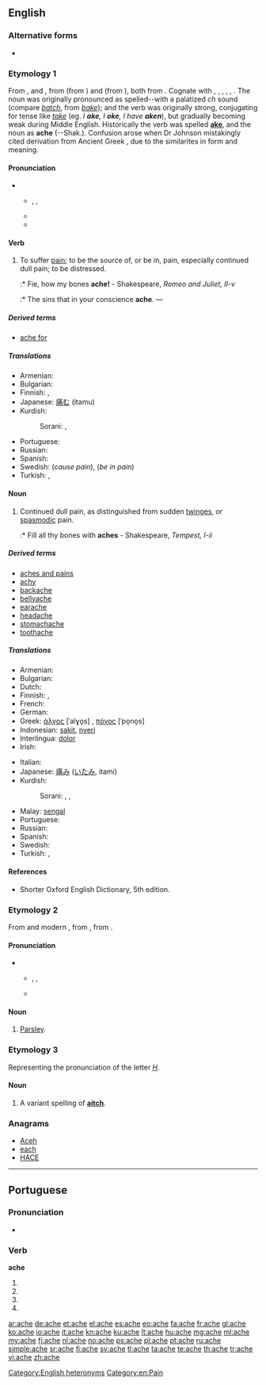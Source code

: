 ==English==

===Alternative forms===
* {{l|en|ake}} {{qualifier|obsolete}}

===Etymology 1===
From {{etyl|enm}} {{term|aken|pos=verb|lang=enm}}, and {{term|ache|pos=noun|lang=enm}}, from {{etyl|ang}} {{term|acan|pos=verb|lang=ang}} (from {{proto|Germanic|akanan|to be bad, be evil|lang=en}}) and {{term|æce|æċe|pos=noun|lang=ang}} (from {{proto|Germanic|akiz|lang=en}}), both from {{proto|Indo-European|ag-|sin, crime|lang=en}}. Cognate with {{etyl|nds|-}} {{term|aken|lang=nds}}, {{term|äken||to hurt, ache|lang=nds}}, {{etyl|frr|-}} {{term|akelig|lang=frr}}, {{term|æklig||terrible, miserable, sharp, intense|lang=frr}}, {{etyl|fy|-}} {{term|aaklik||nasty, horrible, dismal, dreary|lang=fy}}, {{etyl|nl|-}} {{term|akelig||nasty, horrible|lang=nl}}. The noun was originally pronounced as spelled--with a palatized ''ch'' sound (compare ''[[batch]]'', from ''[[bake]]''); and the verb was originally strong, conjugating for tense like ''[[take]]'' (eg. ''I '''ake''', I '''oke''', I have '''aken''' ''), but gradually becoming weak during Middle English. Historically the verb was spelled '''[[ake]]''', and the noun as '''ache''' (--Shak.). Confusion arose when Dr Johnson mistakingly cited derivation from Ancient Greek {{term|ἄχος||tr=áchos|pain|lang=grc}}, due to the similarites in form and meaning.

====Pronunciation====
** {{enPR|āk}}, {{IPA|/eɪk/}}, {{SAMPA|/eIk/}}
** {{audio|en-us-ache.ogg|Audio (US)}}
** {{rhymes|eɪk}}

====Verb====
{{en-verb|aches|aching|'''[[oke]]''' {{qualifier|obsolete}} or '''[[ached]]'''|'''[[aken]]''' {{qualifier|obsolete}} or '''[[ached]]'''}}

# {{intransitive}} To suffer [[pain]]; to be the source of, or be in, pain, especially continued dull pain; to be distressed.
#:* Fie, how my bones '''ache!''' - Shakespeare, ''Romeo and Juliet, II-v''
#:* The sins that in your conscience '''ache'''. &mdash;

=====Derived terms=====
* [[ache for]]

=====Translations=====
{{trans-top|be distressed}}
* Armenian: {{t-|hy|ցավել|tr=c’avel}}
* Bulgarian: {{t+|bg|боли}}
* Finnish: {{t+|fi|särkeä}}, {{t-|fi|jomottaa}}
* Japanese: [[痛む]] (itamu)
* Kurdish:
*: Sorani: {{t|ku|ئێش|tr=aésh|sc=ku-Arab}}, {{t|ku|یێش|tr=yésh|sc=ku-Arab}}
{{trans-mid}}
* Portuguese: {{t+|pt|doer}}
* Russian: {{t|ru|болеть|m|sc=Cyrl|tr=bolét'}}
* Spanish: {{t-|es|doler}}
* Swedish: {{t+|sv|värka}} (''cause pain''), {{t-|sv|ha ont}} (''be in pain'')
* Turkish: {{t+|tr|ağrımak}}, {{t+|tr|acımak}}
{{trans-bottom}}

====Noun====
{{en-noun}}

# Continued dull pain, as distinguished from sudden [[twinges]], or [[spasmodic]] pain.
#:* Fill all thy bones with '''aches''' - Shakespeare, ''Tempest, I-ii''

=====Derived terms=====
* [[aches and pains]]
* [[achy]]
* [[backache]]
* [[bellyache]]
* [[earache]]
* [[headache]]
* [[stomachache]]
* [[toothache]]

=====Translations=====
{{trans-top|dull pain}}
* Armenian: {{t-|hy|ցավ|tr=c’av}}
* Bulgarian: {{t|bg|болка}}
* Dutch: {{t+|nl|pijn|m}}
* Finnish: {{t-|fi|särky}}, {{t+|fi|kipu}}
* French: {{t+|fr|douleur|f}}
* German: {{t+|de|Schmerz|m}}
* Greek: [[άλγος]] [ˈalɣo̞s] {{n}}, [[πόνος]] [ˈpo̞no̞s] {{m}}
* Indonesian: [[sakit]], [[nyeri]]
* Interlingua: [[dolor]]
* Irish: {{t-|ga|tinneas|m|xs=Irish}}
{{trans-mid}}
* Italian: {{t+|it|dolore}}
* Japanese: [[痛み]] ([[いたみ]], itami)
* Kurdish:
*: Sorani: {{t|ku|ئێش|tr=aésh|sc=ku-Arab}}, {{t|ku|یێش|tr=yésh|sc=ku-Arab}}, {{t-|ku|ژان|tr=jan|sc=ku-Arab}}
* Malay: [[sengal]]
* Portuguese: {{t+|pt|dor|f}}
* Russian: {{t+|ru|боль|f}}
* Spanish: {{t+|es|dolor|m}}
* Swedish: {{t+|sv|värk|c}}
* Turkish: {{t+|tr|ağrı}}, {{t+|tr|acı}}
{{trans-bottom}}

====References====
* Shorter Oxford English Dictionary, 5th edition.

===Etymology 2===
From {{etyl|fro}} and modern {{etyl|fr}} {{term|ache|lang=fr}}, from {{etyl|la}} {{term|apium||parsley|lang=la}}, from {{etyl|he}} {{term|עכור|lang=he|tr=achor||trouble, disturb}}.

====Pronunciation====
** {{enPR|āch}}, {{IPA|/eɪtʃ/}}, {{SAMPA|/eItS/}}
** {{rhymes|eɪtʃ}}

====Noun====
{{en-noun}}

# {{obsolete}} [[parsley|Parsley]].

===Etymology 3===
Representing the pronunciation of the letter ''[[H]]''.

====Noun====
{{en-noun}}

# {{rare}} A variant spelling of '''[[aitch]]'''.

===Anagrams===
* [[Aceh#English|Aceh]]
* [[each#English|each]]
* [[HACE#English|HACE]]

[[Category:English heteronyms]]
[[Category:en:Pain]]

----

==Portuguese==

===Pronunciation===
* {{hyphenation|a|che}}

===Verb===
'''ache'''

# {{pt-verb form of|achar|ar|subjunctive|present|singular|first}}
# {{pt-verb form of|achar|ar|subjunctive|present|singular|third}}
# {{pt-verb form of|achar|ar|imperative|affirmative|singular|third|}}
# {{pt-verb form of|achar|ar|imperative|negative|singular|third|}}

[[ar:ache]]
[[de:ache]]
[[et:ache]]
[[el:ache]]
[[es:ache]]
[[eo:ache]]
[[fa:ache]]
[[fr:ache]]
[[gl:ache]]
[[ko:ache]]
[[io:ache]]
[[it:ache]]
[[kn:ache]]
[[ku:ache]]
[[lt:ache]]
[[hu:ache]]
[[mg:ache]]
[[ml:ache]]
[[my:ache]]
[[fj:ache]]
[[nl:ache]]
[[no:ache]]
[[ps:ache]]
[[pl:ache]]
[[pt:ache]]
[[ru:ache]]
[[simple:ache]]
[[sr:ache]]
[[fi:ache]]
[[sv:ache]]
[[tl:ache]]
[[ta:ache]]
[[te:ache]]
[[th:ache]]
[[tr:ache]]
[[vi:ache]]
[[zh:ache]]